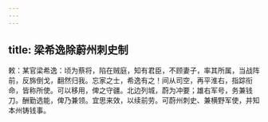 ```yaml
---
---
---
```

title: 梁希逸除蔚州刺史制
---



敕：某官梁希逸：顷为蔡将，陷在贼庭，知有君臣，不顾妻子，率其所属，当战阵前，反旆倒戈，翻然归我。忘家之士，希逸有之！间从司空，再平淮右，指踪衔命，皆称所使。可以移用，俾之守疆。北边列城，蔚为冲要；雄右军号，务兼钱刀。酬勤选能，俾乃兼领。宜思来效，以续前劳。可蔚州刺史、兼横野军使，并知本州铸钱事。